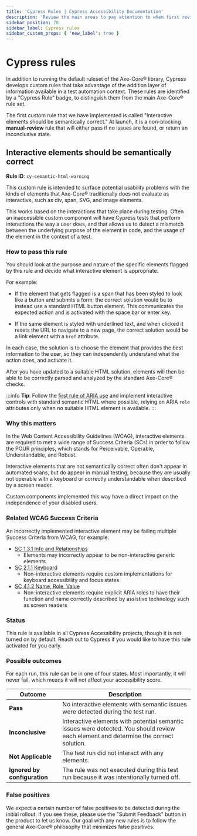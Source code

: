 ```yaml
---
title: 'Cypress Rules | Cypress Accessibility Documentation'
description: 'Review the main areas to pay attention to when first reviewing an accessibility report for a Cypress run.'
sidebar_position: 70
sidebar_label: Cypress rules
sidebar_custom_props: { 'new_label': true }
---
```


<ProductHeading product="accessibility" />

# Cypress rules

In addition to running the default ruleset of the Axe-Core® library, Cypress develops custom rules that take advantage of the addition layer of information available in a test automation context. These rules are identified by a "Cypress Rule" badge, to distinguish them from the main Axe-Core® rule set.

The first custom rule that we have implemented is called "Interactive elements should be semantically correct." At launch, it is a non-blocking **manual-review** rule that will either pass if no issues are found, or return an inconclusive state.

## Interactive elements should be semantically correct

**Rule ID**: `cy-semantic-html-warning`

<DocsImage
  src="/img/accessibility/core-concepts/cypress-rule.png"
  width="60%"
  alt="A custom Cypress accessibility rule called 'Interactive elements should be semantically correct' has two failed elements displayed. One element is open and message reads 'This element should use semantic HTML or ARIA to support the interactions that take place during tests. Detected interactions: mousedown, mouseup, click."
/>

This custom rule is intended to surface potential usability problems with the kinds of elements that Axe-Core® traditionally does not evaluate as interactive, such as div, span, SVG, and image elements.

This works based on the interactions that take place during testing. Often an inaccessible custom component will have Cypress tests that perform interactions the way a user does, and that allows us to detect a mismatch between the underlying purpose of the element in code, and the usage of the element in the context of a test.

### How to pass this rule

You should look at the purpose and nature of the specific elements flagged by this rule and decide what interactive element is appropriate.

For example:

- If the element that gets flagged is a span that has been styled to look like a button and submits a form, the correct solution would be to instead use a standard HTML button element. This communicates the expected action and is activated with the space bar or enter key.

- If the same element is styled with underlined text, and when clicked it resets the URL to navigate to a new page, the correct solution would be a link element with a `href` attribute.

In each case, the solution is to choose the element that provides the best information to the user, so they can independently understand what the action does, and activate it.

After you have updated to a suitable HTML solution, elements will then be able to be correctly parsed and analyzed by the standard Axe-Core® checks.

:::info
**Tip**: Follow the [first rule of ARIA use](https://www.w3.org/TR/using-aria/#firstrule) and implement interactive controls with standard semantic HTML where possible, relying on ARIA `role` attributes only when no suitable HTML element is available.
:::

### Why this matters

In the Web Content Accessibility Guidelines (WCAG), interactive elements are required to met a wide range of Success Criteria (SCs) in order to follow the POUR principles, which stands for Perceivable, Operable, Understandable, and Robust.

Interactive elements that are not semantically correct often don't appear in automated scans, but do appear in manual testing, because they are usually not operable with a keyboard or correctly understandable when described by a screen reader.

Custom components implemented this way have a direct impact on the independence of your disabled users.

### Related WCAG Success Criteria

An incorrectly implemented interactive element may be failing multiple Success Criteria from WCAG, for example:

- [SC 1.3.1 Info and Relationships](https://www.w3.org/TR/WCAG21/#info-and-relationships)
  - Elements may incorrectly appear to be non-interactive generic elements
- [SC 2.1.1 Keyboard](https://www.w3.org/TR/WCAG21/#keyboard)
  - Non-interactive elements require custom implementations for keyboard accessibility and focus states
- [SC 4.1.2 Name, Role, Value](https://www.w3.org/TR/WCAG21/#name-role-value)
  - Non-interactive elements require explicit ARIA roles to have their function and name correctly described by assistive technology such as screen readers

### Status

This rule is available in all Cypress Accessibility projects, though it is not turned on by default. Reach out to Cypress if you would like to have this rule activated for you early.

### Possible outcomes

For each run, this rule can be in one of four states. Most importantly, it will never fail, which means it will not affect your accessibility score.

| Outcome                      | Description                                                                                                                           |
| ---------------------------- | ------------------------------------------------------------------------------------------------------------------------------------- |
| **Pass**                     | No interactive elements with semantic issues were detected during the test run.                                                       |
| **Inconclusive**             | Interactive elements with potential semantic issues were detected. You should review each element and determine the correct solution. |
| **Not Applicable**           | The test run did not interact with any elements.                                                                                      |
| **Ignored by configuration** | The rule was not executed during this test run because it was intentionally turned off.                                               |

### False positives

We expect a certain number of false positives to be detected during the initial rollout. If you see these, please use the "Submit Feedback" button in the product to let us know. Our goal with any new rules is to follow the general Axe-Core® philosophy that minimizes false positives.
